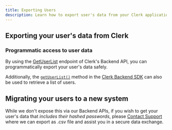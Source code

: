 ```yaml
---
title: Exporting Users 
description: Learn how to export user's data from your Clerk application.
---
```


## Exporting your user's data from Clerk

### Programmatic access to user data
By using the [GetUserList](https://clerk.com/docs/reference/backend-api/tag/Users#operation/GetUserList) endpoint of Clerk's Backend API, you can programmatically export your user's data safely. 

Additionally, the [`getUserList()`](/docs/references/backend/user/get-user-list) method in the [Clerk Backend SDK](/docs/references/backend/overview) can also be used to retrieve a list of users.

## Migrating your users to a new system
While we don't expose this via our Backend APIs, if you wish to get your user's data that *includes their hashed passwords*, please [Contact Support](https://clerk.com/support) where we can export as .csv file and assist you in a secure data exchange.
